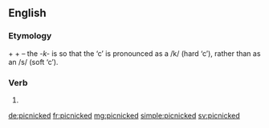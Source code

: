 ==English==

===Etymology===
{{term|picnic|lang=en}} + {{term|-k-|lang=en}} + {{term|-ed|lang=en}} – the ''-k-'' is so that the ‘c’ is pronounced as a /k/ (hard ‘c’), rather than as an /s/ (soft ‘c’).

===Verb===
{{head|en|verb form}}

# {{en-past of|picnic}}

[[de:picnicked]]
[[fr:picnicked]]
[[mg:picnicked]]
[[simple:picnicked]]
[[sv:picnicked]]